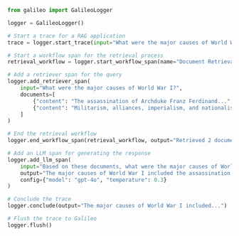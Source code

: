
```python Python
from galileo import GalileoLogger

logger = GalileoLogger()

# Start a trace for a RAG application
trace = logger.start_trace(input="What were the major causes of World War I?")

# Start a workflow span for the retrieval process
retrieval_workflow = logger.start_workflow_span(name="Document Retrieval")

# Add a retriever span for the query
logger.add_retriever_span(
    input="What were the major causes of World War I?",
    documents=[
        {"content": "The assassination of Archduke Franz Ferdinand...", "metadata": {"source": "history.txt"}},
        {"content": "Militarism, alliances, imperialism, and nationalism...", "metadata": {"source": "causes.txt"}}
    ]
)

# End the retrieval workflow
logger.end_workflow_span(retrieval_workflow, output="Retrieved 2 documents")

# Add an LLM span for generating the response
logger.add_llm_span(
    input="Based on these documents, what were the major causes of World War I? Documents: [...]",
    output="The major causes of World War I included the assassination of Archduke Franz Ferdinand, militarism, alliances, imperialism, and nationalism...",
    config={"model": "gpt-4o", "temperature": 0.3}
)

# Conclude the trace
logger.conclude(output="The major causes of World War I included...")

# Flush the trace to Galileo
logger.flush() 
```